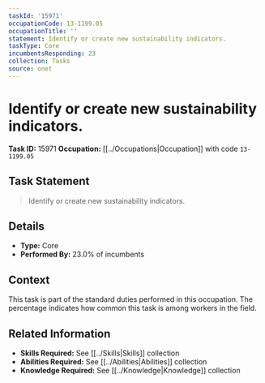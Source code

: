```yaml
---
taskId: '15971'
occupationCode: 13-1199.05
occupationTitle: ''
statement: Identify or create new sustainability indicators.
taskType: Core
incumbentsResponding: 23
collection: Tasks
source: onet
---
```

# Identify or create new sustainability indicators.

**Task ID:** 15971
**Occupation:** [[../Occupations|Occupation]] with code `13-1199.05`

## Task Statement

> Identify or create new sustainability indicators.

## Details

- **Type:** Core
- **Performed By:** 23.0% of incumbents

## Context

This task is part of the standard duties performed in this occupation. The percentage indicates how common this task is among workers in the field.

## Related Information

- **Skills Required:** See [[../Skills|Skills]] collection
- **Abilities Required:** See [[../Abilities|Abilities]] collection
- **Knowledge Required:** See [[../Knowledge|Knowledge]] collection
